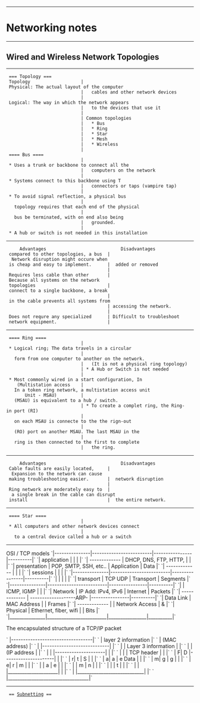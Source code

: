 --------------------------------------------------------------------------------
= Networking notes =
--------------------------------------------------------------------------------
== Wired and Wireless Network Topologies ==
--------------------------------------------------------------------------------
  === Topology ===
  Topology                   | Physical: The actual layout of the computer 
                             |   cables and other network devices
                             | Logical: The way in which the network appears 
                             |   to the devices that use it
                             |
                             | Common topologies 
                             |   * Bus
                             |   * Ring
                             |   * Star
                             |   * Mesh
                             |   * Wireless
                             |
  ==== Bus ====
                             | * Uses a trunk or backbone to connect all the 
                             |   computers on the network
                             | * Systems connect to this backbone using T 
                             |   connectors or taps (vampire tap)
                             | * To avoid signal reflection, a physical bus 
                             |   topology requires that each end of the physical
                             |   bus be terminated, with on end also being 
                             |   grounded.
                             | * A hub or switch is not needed in this installation
--------------------------------------------------------------------------------
      Advantages                            Disadvantages
  compared to other topologies, a bus  |  Network disruption might occure when
  is cheap and easy to implement.      |  added or removed
                                       |
  Requires less cable than other       | Because all systems on the network 
  topologies                           | connect to a single backbone, a break 
                                       | in the cable prevents all systems from
                                       | accessing the network.
                                       |
  Does not requre any specialized      | Difficult to troubleshoot
  network equipment.                   |
--------------------------------------------------------------------------------
  ==== Ring ====
                             | * Logical ring; The data travels in a circular 
                             |   form from one computer to another on the network.
                             |   (It is not a physical ring topology)
                             | * A Hub or Switch is not needed
                             | * Most commonly wired in a start configuration, In
     (Multistation access    |   In a token ring network, a multistation access unit
        Unit - MSAU)         |   (MSAU) is equivalent to a hub / switch.
                             | * To create a complet ring, the Ring-in port (RI)
                             |   on each MSAU is connecte to the the rign-out 
                             |   (RO) port on another MSAU. The last MSAU in the
                             |   ring is then connected to the first to complete
                             |   the ring.
--------------------------------------------------------------------------------
      Advantages                            Disadvantages
  Cable faults are easily located,     |  Expansion to the network can cause
  making troubleshooting easier.       |  network disruption
                                       |
  Ring network are moderately easy to  |  a single break in the cable can disrupt
  install                              |  the entire network.
--------------------------------------------------------------------------------
  ==== Star ====
                             | * All computers and other network devices connect
                             |   to a central device called a hub or a switch
--------------------------------------------------------------------------------
OSI / TCP models
`|---------------|-------------------------|----------------|----------|`
`| application   |                         |                |          |`
`| ------------- | DHCP, DNS, FTP, HTTP,   |                |          |`
`| presentation  | POP, SMTP, SSH, etc..   | Application    |   Data   |`
`| ------------- |                         |                |          |`
`| sessions      |                         |                |          |`
`|---------------|-------------------------|----------------|----------|`
`|               |                         |                |          |`
`| transport     | TCP               UDP   | Transport      | Segments |`
`|---------------|-------------------------|----------------|----------|`
`|               | ICMP, IGMP              |                |          |`
`| Network       | IP Add: IPv4, IPv6      | Internet       | Packets  |`
`| ------------- | -------------------ARP- |----------------|----------|`
`| Data Link     | MAC Address             |                |  Frames  |`
`| ------------- |                         | Network Access |    &     |`
`| Physical      | Ethernet, fiber, wifi   |                |   Bits   |`
`|_______________|_________________________|________________|__________|`

The encapsulated structure of a TCP/IP packet

`      |----------------------------------|`
`      |      layer 2 information         |`
`      |      (MAC address)               |`
`      |  |----------------------------|  |`
`      |  |     Layer 3 information    |  |`
`      |  |     (IP address            |  |`
`      |  |   |---------------------|  |  |`
`      |  |   |    TCP header       |  |  |`
`      | F| D |---------------------|  |  |`
`      | r| t | S                   |  |  |`
`      | a| a | e      Data         |  |  |`
`      | m| g | g                   |  |  |`
`      | e| r | m                   |  |  |`
`      |  | a | e                   |  |  |`
`      |  | m | n                   |  |  |`
`      |  |   | t                   |  |  |`
`      |  |   |_____________________|  |  |`
`      |  |____________________________|  |`
`      |__________________________________|`
--------------------------------------------------------------------------------
  == [[Subnetting]] ==
  

